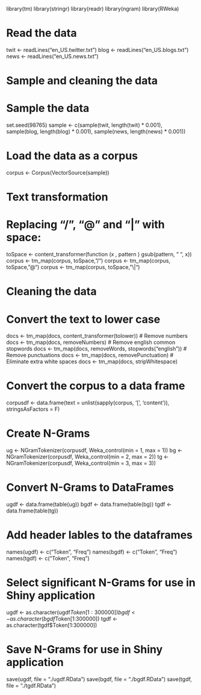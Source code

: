 library(tm)
library(stringr)
library(readr)
library(ngram)
library(RWeka)

# Read the data

twit <- readLines("en_US.twitter.txt")
blog <- readLines("en_US.blogs.txt")
news <- readLines("en_US.news.txt")

# Sample and cleaning the data

# Sample the data 

set.seed(98765)
sample <- c(sample(twit, length(twit) * 0.001),
            sample(blog, length(blog) * 0.001),
            sample(news, length(news) * 0.001))

# Load the data as a corpus

corpus <- Corpus(VectorSource(sample))

# Text transformation

# Replacing "/", "@" and "|" with space:

toSpace <- content_transformer(function (x , pattern ) gsub(pattern, " ", x))
corpus <- tm_map(corpus, toSpace, "/")
corpus <- tm_map(corpus, toSpace, "@")
corpus <- tm_map(corpus, toSpace, "\\|")

# Cleaning the data

# Convert the text to lower case
docs <- tm_map(docs, content_transformer(tolower))
# Remove numbers
docs <- tm_map(docs, removeNumbers)
# Remove english common stopwords
docs <- tm_map(docs, removeWords, stopwords("english"))
# Remove punctuations
docs <- tm_map(docs, removePunctuation)
# Eliminate extra white spaces
docs <- tm_map(docs, stripWhitespace)

# Convert the corpus to a data frame

corpusdf <- data.frame(text = unlist(sapply(corpus, '[', 'content')), stringsAsFactors = F)

# Create N-Grams  
ug <- NGramTokenizer(corpusdf, Weka_control(min = 1, max = 1))
bg <- NGramTokenizer(corpusdf, Weka_control(min = 2, max = 2))
tg <- NGramTokenizer(corpusdf, Weka_control(min = 3, max = 3))
   
# Convert N-Grams to DataFrames 
ugdf <- data.frame(table(ug))
bgdf <- data.frame(table(bg))
tgdf <- data.frame(table(tg))

# Add header lables to the dataframes       
names(ugdf) <- c("Token", "Freq")
names(bgdf)  <- c("Token", "Freq")
names(tgdf) <- c("Token", "Freq")
   
# Select significant N-Grams for use in Shiny application
ugdf <- as.character(ugdf$Token[1:300000])
bgdf <- as.character(bgdf$Token[1:300000])
tgdf <- as.character(tgdf$Token[1:300000])
   
# Save N-Grams for use in Shiny application
save(ugdf, file = "./ugdf.RData")
save(bgdf, file = "./bgdf.RData")
save(tgdf, file = "./tgdf.RData")
